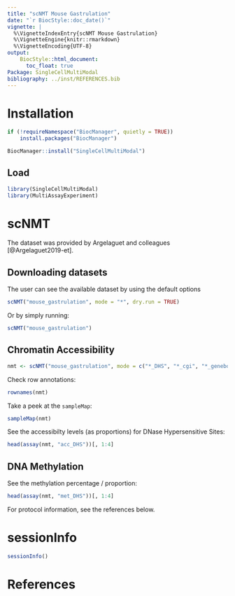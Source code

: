 ```yaml
---
title: "scNMT Mouse Gastrulation"
date: "`r BiocStyle::doc_date()`"
vignette: |
  %\VignetteIndexEntry{scNMT Mouse Gastrulation}
  %\VignetteEngine{knitr::rmarkdown}
  %\VignetteEncoding{UTF-8}
output:
    BiocStyle::html_document:
      toc_float: true
Package: SingleCellMultiModal
bibliography: ../inst/REFERENCES.bib
---
```


# Installation

```r
if (!requireNamespace("BiocManager", quietly = TRUE))
    install.packages("BiocManager")

BiocManager::install("SingleCellMultiModal")
```

## Load

```r
library(SingleCellMultiModal)
library(MultiAssayExperiment)
```

# scNMT

The dataset was provided by Argelaguet and colleagues [@Argelaguet2019-et].

## Downloading datasets

The user can see the available dataset by using the default options

```r
scNMT("mouse_gastrulation", mode = "*", dry.run = TRUE)
```

Or by simply running:

```r
scNMT("mouse_gastrulation")
```

## Chromatin Accessibility

```r
nmt <- scNMT("mouse_gastrulation", mode = c("*_DHS", "*_cgi", "*_genebody"), dry.run = FALSE)
```

Check row annotations:

```r
rownames(nmt)
```

Take a peek at the `sampleMap`:

```r
sampleMap(nmt)
```

See the accessibilty levels (as proportions) for DNase Hypersensitive Sites:

```r
head(assay(nmt, "acc_DHS"))[, 1:4]
```

## DNA Methylation

See the methylation percentage / proportion:

```r
head(assay(nmt, "met_DHS"))[, 1:4]
```

For protocol information, see the references below.

# sessionInfo

```r
sessionInfo()
```

# References
